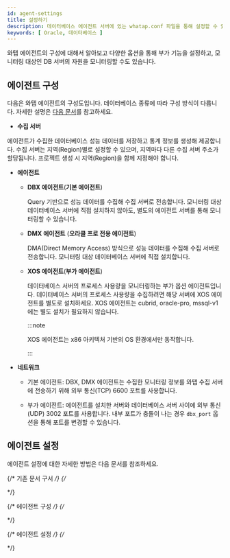 ```yaml
---
id: agent-settings
title: 설정하기
description: 데이터베이스 에이전트 서버에 있는 whatap.conf 파일을 통해 설정할 수 있는 옵션에 대해 알아봅니다.
keywords: [ Oracle, 데이터베이스 ]
---
```



와탭 에이전트의 구성에 대해서 알아보고 다양한 옵션을 통해 부가 기능을 설정하고, 모니터링 대상인 DB 서버의 자원을 모니터링할 수도 있습니다.

## 에이전트 구성

다음은 와탭 에이전트의 구성도입니다. 데이터베이스 종류에 따라 구성 방식이 다릅니다. 자세한 설명은 [다음 문서](agent-deployment)를 참고하세요.


* **수집 서버**

에이전트가 수집한 데이터베이스 성능 데이터를 저장하고 통계 정보를 생성해 제공합니다.
수집 서버는 지역(Region)별로 설정할 수 있으며, 지역마다 다른 수집 서버 주소가 할당됩니다.
프로젝트 생성 시 지역(Region)을 함께 지정해야 합니다.

* **에이전트**

  * **DBX 에이전트**(**기본 에이전트**)
    
    Query 기반으로 성능 데이터를 수집해 수집 서버로 전송합니다. 모니터링 대상 데이터베이스 서버에 직접 설치하지 않아도, 별도의 에이전트 서버를 통해 모니터링할 수 있습니다.

  * **DMX 에이전트** (**오라클 프로 전용 에이전트**)
    
    DMA(Direct Memory Access) 방식으로 성능 데이터를 수집해 수집 서버로 전송합니다. 모니터링 대상 데이터베이스 서버에 직접 설치합니다.

  * **XOS 에이전트**(**부가 에이전트**)
    
    데이터베이스 서버의 프로세스 사용량을 모니터링하는 부가 옵션 에이전트입니다.
    데이터베이스 서버의 프로세스 사용량을 수집하려면 해당 서버에 XOS 에이전트를 별도로 설치하세요.
    XOS 에이전트는 cubrid, oracle-pro, mssql-v1에는 별도 설치가 필요하지 않습니다.

    :::note

    XOS 에이전트는 x86 아키텍처 기반의 OS 환경에서만 동작합니다.

    :::


* **네트워크**

  * 기본 에이전트: DBX, DMX 에이전트는 수집한 모니터링 정보를 와탭 수집 서버에 전송하기 위해 외부 통신(TCP) 6600 포트를 사용합니다.
  
  * 부가 에이전트: 에이전트를 설치한 서버와 데이터베이스 서버 사이에 외부 통신(UDP) 3002 포트를 사용합니다. 내부 포트가 충돌이 나는 경우 `dbx_port` 옵션을 통해 포트를 변경할 수 있습니다.

## 에이전트 설정

에이전트 설정에 대한 자세한 방법은 다음 문서를 참조하세요.

<DocCardList/>


{/* 기존 문서 구서 */}
{/*

<Dbagentsettingsdesc />  

*/}

{/* 에이전트 구성 */}
{/*

<Dbstructureofagent /> 

*/}

{/* 에이전트 설정 */}
{/*

<Dbsetagentdesc />

<DocCardList/>

*/}